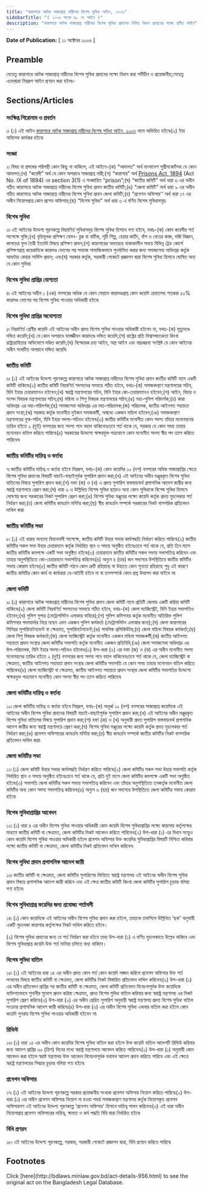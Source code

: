 ```yaml
---
title: "কারাগারে আটক সাজাপ্রাপ্ত নারীদের বিশেষ সুবিধা আইন, ২০০৬"
sidebarTitle: "( ২০০৬ সনের ৪৮ নং আইন )"
description: "কারাগারে আটক সাজাপ্রাপ্ত নারীদের বিশেষ সুবিধা প্রদানের নিমিত্ত বিধান প্রণয়নের লক্ষ্যে প্রণীত আইন"
---
```


**Date of Publication:** [ ১১ অক্টোবর ২০০৬ ]

## Preamble

যেহেতু কারাগারে আটক সাজাপ্রাপ্ত নারীদের বিশেষ সুবিধা প্রদানের লক্ষ্যে বিধান করা সমীচীন ও প্রয়োজনীয়;সেহেতু এতদ্‌দ্বারা নিম্নরূপ আইন প্রণয়ন করা হইলঃ-

## Sections/Articles

### সংক্ষিপ্ত শিরোনাম ও প্রবর্তন

১৷ (১) এই আইন [কারাগারে আটক সাজাপ্রাপ্ত নারীদের বিশেষ সুবিধা আইন, ২০০৬](/laws/act-956 "কারাগারে আটক সাজাপ্রাপ্ত নারীদের বিশেষ সুবিধা আইন, ২০০৬") নামে অভিহিত হইবে৷(২) ইহা অবিলেম্ব কার্যকর হইবে৷

### সংজ্ঞা

২৷ বিষয় বা প্রসঙ্গের পরিপন্থী কোন কিছু না থাকিলে, এই আইনে-(ক) “আদালত” অর্থ বাংলাদেশ সুপ্রীমকোর্টসহ যে কোন আদালত;(খ) “কয়েদী” অর্থ যে কোন অপরাধে সাজাপ্রাপ্ত নারী;(গ) “কারাগার” অর্থ [Prisons Act, 1894](/laws/act-69 "Prisons Act, 1894") (Act No. IX of 1894) এর section 3(1) এ সংজ্ঞায়িত “prison”;(ঘ) “জাতীয় কমিটি” অর্থ ধারা ৬ এর অধীন গঠিত কারাগারে আটক সাজাপ্রাপ্ত নারীদের বিশেষ সুবিধা প্রদান জাতীয় কমিটি;(ঙ) “জেলা কমিটি” অর্থ ধারা ৯ এর অধীন গঠিত কারাগারে আটক সাজাপ্রাপ্ত নারীদের বিশেষ সুবিধা প্রদান জেলা কমিটি;(চ) “প্রবেশন অফিসার'‘ অর্থ ধারা ১৭ এর অধীন নিয়োগপ্রাপ্ত কোন প্রশেন অফিসার;(ছ) “বিশেষ সুবিধা” অর্থ ধারা ৩ এ বর্ণিত বিশেষ সুবিধাসমূহ৷

### বিশেষ সুবিধা

৩৷ এই আইনের উদ্দেশ্য পূরণকল্পে নিম্নবণির্ত সুবিধাসমূহ বিশেষ সুবিধা হিসাবে গণ্য হইবে, যথাঃ-(ক) কোন কয়েদীর শর্ত সাপেক্ষে মুক্তি;(খ) বৃত্তিমূলক প্রশিক্ষণ যেমন- ব্লক বা বাটিক, সূচী শিল্প, হেয়ার কাটিং, বাঁশ ও বেতের কাজ, দর্জি বিজ্ঞান, কাপড়ের ফুল তৈরী ইত্যাদি বিষয়ে প্রশিক্ষণ প্রদান;(গ) কারাগারের অভ্যন্তরে থাকাকালীন সময়ে বিভিন্ন ট্রেড কোর্সে প্রশিক্ষণপ্রাপ্ত কয়েকদিকে কারাদণ্ড ভোগের পর সমাজে সামাজিকভাবে পুনর্বাসিত করার জন্য সমাজসেবা অধিদপ্তর কর্তৃক আফটার কেয়ার সার্ভিস প্রদান; এবং(ঘ) সরকার কর্তৃক, সরকারী গেজেটে প্রজ্ঞাপন দ্বারা বিশেষ সুবিধা হিসাবে ঘোষিত অন্য যে কোন সুবিধা৷

### বিশেষ সুবিধা প্রাপ্তির যোগ্যতা

৪৷ এই আইনের অধীন ১ (এক) বত্সরের অধিক যে কোন মেয়াদে কারাদণ্ডপ্রাপ্ত কোন কয়েদি রেয়াতসহ শতকরা ৫০% কারাদণ্ড ভোগের পর বিশেষ সুবিধা পাওয়ার অধিকারী হইবে৷

### বিশেষ সুবিধা প্রাপ্তির অযোগ্যতা

৫৷ নিম্নবণির্ত শ্রেণীর কয়েদি এই আইনের অধীন প্রদত্ত বিশেষ সুবিধা পাওয়ার অধিকারী হইবেন না, যথাঃ-(ক) মৃত্যুদণ্ডে দন্ডিত কয়েদি;(খ) যে কোন অপরাধে যাবজ্জীবন কারাদণ্ডে দন্ডিত কয়েদি;(গ) রাষ্ট্রের প্রতি বিশ্বাসঘাতকতা কিংবা রাষ্ট্রদ্রোহিতার অভিযোগে দণ্ডিত কয়েদি;(ঘ) বিস্ফোরক দ্রব্য আইন, অস্ত্র আইন এবং মাদ্রকদ্রব্য সংশ্লিষ্ট যে কোন আইনের অধীন সংঘটিত অপরাধে দন্ডিত কয়েদি৷

### জাতীয় কমিটি

৬৷ (১) এই আইনের উদ্দেশ্য পূরণকল্পে কারাগারে আটক সাজাপ্রাপ্ত নারীদের বিশেষ সুবিধা প্রদান জাতীয় কমিটি নামে একটি কমিটি থাকিবে৷(২) জাতীয় কমিটি নিম্নবণির্ত সদস্যদের সমন্বয়ে গঠিত হইবে, যথাঃ-(ক) সমাজকল্যাণ মন্ত্রণালয়ের সচিব, যিনি ইহার চেয়ারম্যানও হইবেন;(খ) স্বরাষ্ট্র মন্ত্রণালয়ের সচিব, যিনি ইহার কো-চেয়ারম্যানও হইবেন;(গ) আইন, বিচার ও সংসদ বিষয়ক মন্ত্রণালয়ের সচিব;(ঘ) মহিলা ও শিশু বিষয়ক মন্ত্রণালয়ের সচিব;(ঙ) মহা-পুলিশ পরিদর্শক;(চ) কারা অধিদপ্তর এর মহা-পরিদর্শক;(ছ) সমাজসেবা অধিদপ্তর এর মহা-পরিচালক;(জ) পরিচালক, জাতীয় আইনগত সহায়তা প্রদান সংস্থা;(ঝ) সরকার কর্তৃক মনোনীত দুইজন সমাজকর্মী, অন্মধ্যে একজন মহিলা হইবেন;(ঞ) সমাজকল্যাণ মন্ত্রণালয়ের যুগ্ম-সচিব, যিনি ইহার সদস্য-সচিবও হইবেন৷(৩) জাতীয় কমিটির মনোনীত কোন সদস্য তাঁহার মনোনয়নের তারিখ হইতে ২ (দুই) বত্সরের জন্য সদস্য পদে বহাল থাকিবেনঃতবে শর্ত থাকে যে, সরকার যে কোন সময় তাহার মনোনয়ন বাতিল করিতে পারিবে৷(৪) সরকারের উদ্দেশ্যে স্বাক্ষরযুক্ত পত্রযোগে কোন মনোনীত সদস্য স্বীয় পদ ত্যাগ করিতে পারিবেন৷

### জাতীয় কমিটির দায়িত্ব ও কর্তব্য

৭৷ জাতীয় কমিটির দায়িত্ব ও কর্তব্য হইবে নিম্নরূপ, যথাঃ-(ক) কোন কয়েদির ১০ (দশ) বত্সরের অধিক সাজাপ্রাপ্তির ক্ষেত্রে বিশেষ সুবিধা প্রদানের বিষয়টি যাচাই-বাছাইপূর্বক সুপারিশ প্রদান করা;(খ) এই আইনের অধীন মঞ্জুরকৃত বিশেষ সুবিধা বাতিলের বিষয়ে সুপারিশ প্রদান করা;(গ) দফা (ক) ও (খ) এ প্রদত্ত সুপারিশ বাস্তবায়নার্থ প্রশাসনিক আদেশ জারীর জন্য স্বরাষ্ট্র মন্ত্রণালয়ে প্রেরণ করা;(ঘ) ধারা ৩ এ উল্লিখিত বিশেষ সুবিধা ছাড়াও অন্য কোন সুবিধাকে বিশেষ সুবিধা হিসাবে ঘোষণার জন্য সরকারের নিকট সুপারিশ প্রেরণ করা;(ঙ) বিশেষ সুবিধা মঞ্জুরের লক্ষ্যে কয়েদি কর্তৃক প্রদত্ত মুচলেকার শর্ত নির্ধারণ করা;(চ) জেলা কমিটির কাযর্ক্রম মনিটর করা;(ছ) স্বীয় কাযর্ক্রম সম্পর্কে সরকারের নিকট বাত্সরিক প্রতিবেদন দাখিল করা৷

### জাতীয় কমিটির সভা

৮৷ (১) এই ধারার অন্যান্য বিধানাবলী সাপেক্ষে, জাতীয় কমিটি উহার সভার কার্যপদ্ধতি নির্ধারণ করিতে পারিবে৷(২) জাতীয় কমিটির সকল সভা উহার চেয়ারম্যান কর্তৃক নির্ধারিত স্থান ও সময়ে অনুষ্ঠিত হইবেঃতবে শর্ত থাকে যে, প্রতি তিন মাসে জাতীয় কমিটির কমপক্ষে একটি সভা অনুষ্ঠিত হইবে৷(৩) চেয়ারম্যান জাতীয় কমিটির সকল সভায় সভাপতিত্ব করিবেন এবং তাহার অনুপস্থিতিতে কো-চেয়ারম্যান সভাপতিত্ব করিবেন৷(৪) অন্যুন ৪ (চার) জন সদস্যের উপস্থিতিতে জাতীয় কমিটির সভায় কোরাম হইবে৷(৫) জাতীয় কমিটি গঠনে কোন ত্রুটি রহিয়াছে বা উহাতে কোন শূন্যতা রহিয়াছে শুধু এই কারণে জাতীয় কমিটির কোন কার্য বা কার্যধারা বে-আইনী হইবে না বা তত্সম্পর্কে কোন প্রশ্ন উত্থাপন করা যাইবে না৷

### জেলা কমিটি

৯৷ (১) কারাগারে আটক সাজাপ্রাপ্ত নারীদের বিশেষ সুবিধা প্রদান জেলা কমিটি নামে প্রতিটি জেলায় একটি করিয়া কমিটি থাকিবে৷(২) জেলা কমিটি নিম্নবণির্ত সদস্যদের সমন্বয়ে গঠিত হইবে, যথাঃ-(ক) জেলা ম্যাজিস্ট্রেট, যিনি ইহার সভাপতিও হইবেন;(খ) পুলিশ সুপার (মেট্রোপলিটন এলাকার বাহিরে);(গ) পুলিশ কমিশনার কর্তৃক মনোনীত অতিরিক্ত পুলিশ কমিশনার পদমযার্দার নিম্নে নহেন এমন একজন পুলিশ কর্মকর্তা (মেট্রোপলিটন এলাকার জন্য);(ঘ) জেলা কারাগারের সিনিয়র সুপারিনটেনডেন্ট বা ক্ষেত্রমত, সুপারিনটেনডেন্ট;(ঙ) পাবলিক প্রসিকিউটর;(চ) জেলা মহিলা বিষয়ক কর্মকর্তা;(ছ) জেলা শিশু বিষয়ক কর্মকর্তা;(জ) জেলা ম্যাজিস্ট্রেট কর্তৃক মনোনীত একজন মহিলা সমাজকর্মী;(ঝ) জাতীয় আইনগত সহায়তা প্রদান সংস্থার জেলা কমিটির সভাপতি কর্তৃক মনোনীত একজন প্রতিনিধি;(ঞ) জেলা সমাজসেবা অধিদপ্তর এর উপ-পরিচালক, যিনি ইহার সদস্য-সচিবও হইবেন৷(৩) উপ-ধারা (২) এর দফা (জ) ও (ঝ) এর অধীন মনোনীত সদস্য মনোনয়নের তারিখ হইতে ২ (দুই) বত্সরের জন্য সদস্য পদে বহাল থাকিবেনঃতবে শর্ত থাকে যে, জেলা ম্যাজিস্ট্রেট বা ক্ষেত্রমত, জাতীয় আইনগত সহায়তা প্রদান সংস্থার জেলা কমিটির সভাপতি যে কোন সময় তাহার মনোনয়ন বাতিল করিতে পারিবেন৷(৪) জেলা ম্যাজিস্ট্রেট বা ক্ষেত্রমত, জাতীয় আইনগত সহায়তা প্রদান সংস্থার জেলা কমিটির সভাপতির উদ্দেশ্যে স্বাক্ষরযুক্ত পত্রযোগে মনোনীত কোন সদস্য স্বীয় পদ ত্যাগ করিতে পারিবেন৷

### জেলা কমিটির দায়িত্ব ও কর্তব্য

১০৷ জেলা কমিটির দায়িত্ব ও কর্তব্য হইবে নিম্নরূপ, যথাঃ-(ক) অনূর্ধ্ব ১০ (দশ) বত্সরের সাজাপ্রাপ্ত কয়েদিকে এই আইনের অধীন বিশেষ সুবিধা প্রদানের বিষয়টি যাচাই-বাছাইপূর্বক সুপারিশ প্রদান করা;(খ) এই আইনের অধীন মঞ্জুরকৃত বিশেষ সুবিধা বাতিলের বিষয়ে সুপারিশ প্রদান করা;(গ) দফা (ক) ও (খ) অনুযায়ী প্রদত্ত সুপারিশ বাস্তবায়নার্থ প্রশাসনিক আদেশ জারীর জন্য স্বরাষ্ট্র মন্ত্রণালয়ে প্রেরণ করা;(ঘ) বিশেষ সুবিধা মঞ্জুরের লক্ষ্যে কয়েদি কর্তৃক প্রদত্ত মুচলেকার শর্ত নির্ধারণ করা;(ঙ) প্রবেশন অফিসারের কাযর্ক্রম মনিটর করা;(চ) স্বীয় কাযর্ক্রম সম্পর্কে জাতীয় কমিটির নিকট বাত্সরিক প্রতিবেদন দাখিল করা৷

### জেলা কমিটির সভা

১১৷ (১) জেলা কমিটি উহার সভার কার্যপদ্ধতি নির্ধারণ করিতে পারিবে৷(২) জেলা কমিটির সকল সভা উহার সভাপতি কর্তৃক নির্ধারিত স্থান ও সময়ে অনুষ্ঠিত হইবেঃতবে শর্ত থাকে যে, প্রতি দুই মাসে জেলা কমিটির কমপক্ষে একটি সভা অনুষ্ঠিত হইবে৷(৩) সভাপতি জেলা কমিটির সকল সভায় সভাপতিত্ব করিবেন এবং তাঁহার অনুপস্থিতিতে তত্কর্তৃক মনোনীত জেলা কমিটির অন্য কোন সদস্য সভাপতিত্ব করিবেন৷(৪) অন্যুন ৬ (ছয়) জন সদস্যের উপস্থিতিতে জেলা কমিটির সভায় কোরাম হইবে৷

### বিশেষ সুবিধাপ্রাপ্তির আবেদন

১২৷ (১) ধারা ৪ এর অধীন বিশেষ সুবিধা পাওয়ার অধিকারী কোন কয়েদি বিশেষ সুবিধাপ্রাপ্তির লক্ষ্যে কারাগার কর্তৃপক্ষের মাধ্যমে জাতীয় কমিটি বা ক্ষেত্রমত, জেলা কমিটির নিকট আবেদন করিতে পারিবেন৷(২) উপ-ধারা (১) এর বিধান সত্ত্বেও কোন কয়েদি বিশেষ সুবিধা পাওয়ার অধিকারী হইলে প্রবেশন অফিসার উক্ত কয়েদির সুবিধাপ্রাপ্তির বিষয়টি নিশ্চিত করিবার লক্ষ্যে জাতীয় কমিটি বা ক্ষেত্রমত, জেলা কমিটির নিকট প্রতিবেদন দাখিল করিবেন৷

### বিশেষ সুবিধা প্রদান প্রশাসনিক আদেশ জারী

১৩৷ জাতীয় কমিটি বা ক্ষেত্রমত, জেলা কমিটির সুপারিশের ভিত্তিতে স্বরাষ্ট্র মন্ত্রণালয় এই আইনের অধীন বিশেষ সুবিধা প্রদান বিষয়ে প্রশাসনিক আদেশ জারী করিবে এবং এই ক্ষেত্র জাতীয় কমিটি কিংবা জেলা কমিটির সুপারিশ চূড়ান্ত বলিয়া গণ্য হইবে৷

### বিশেষ সুবিধাপ্রাপ্ত কয়েদির জন্য প্রযোজ্য শর্তাবলী

১৪৷ (১) কোন কয়েদিকে এই আইনের অধীন বিশেষ সুবিধা প্রদান করা হইলে, তাহাকে তফসিলে উল্লিখিত ‘ছক' অনুযায়ী একটি মুচলেকা কারাগার কর্তৃপক্ষের নিকট দাখিল করিতে হইবে।

(২) বিশেষ সুবিধা প্রদানের জন্য যে শর্ত নির্ধারণ করা হইবে তাহা উপ-ধারা (১) এ বর্ণিত মুচলেকাতে উল্লেখ থাকিবে এবং বিশেষ সুবিধাপ্রাপ্ত কয়েদি উক্ত শর্ত মানিয়া চলিতে বাধ্য থাকিবে।

### বিশেষ সুবিধা বাতিল

১৫৷ (১) এই আইনের ধারা ১৪ এর অধীন প্রদত্ত কোন শর্ত কোন কয়েদি লঙ্ঘন করিলে প্রবেশন অফিসার উক্ত শর্ত লংঘনের বিষয়ে জাতীয় কমিটি বা ক্ষেত্রমত, জেলা কমিটির নিকট বিস্তারিত প্রতিবেদন দাখিল করিবেন৷(২) উপ-ধারা (১) এর অধীন প্রতিবেদন প্রাপ্তির পর জাতীয় কমিটি বা ক্ষেত্রমত, জেলা কমিটি প্রতিবেদন বিবেচনাপূর্বক উক্ত কয়েদিকে ব্যক্তিগতভাবে শুনানীর সুযোগ প্রদান করিয়া ক্ষেত্রমত, প্রদত্ত বিশেষ সুবিধা বাতিল করিবার জন্য স্বরাষ্ট্র মন্ত্রণালয় এর নিকট সুপারিশ প্রেরণ করিবে৷(৩) উপ-ধারা (২) এর অধীন প্রেরিত সুপারিশ অনুযায়ী স্বরাষ্ট্র মন্ত্রণালয় প্রদত্ত বিশেষ সুবিধা বাতিল সংক্রান্ত প্রশাসনিক আদেশ জারী করিবে৷(৪) উপ-ধারা (৩) এর অধীন বিশেষ সুবিধা একবার বাতিল করা হইলে কোন কয়েদি পুনরায় বিশেষ সুবিধা পাওয়ার অধিকারী হইবেন না৷

### রিভিউ

১৬৷ (১) ধারা ১৫ এর অধীন কোন কয়েদির বিশেষ সুবিধা বাতিল করা হইলে উক্ত কয়েদি বাতিল আদেশটি রিভিউ করিবার জন্য আদেশ প্রাপ্তির ৩০ (ত্রিশ) দিনের মধ্যে স্বরাষ্ট্র মন্ত্রণালয়ে আবেদন করিতে পারিবেন৷(২) উপ-ধারা (১) অনুযায়ী কোন আবেদন করা হইলে স্বরাষ্ট মন্ত্রণালয় উক্ত আবেদন বিবেচনাপূর্বক যথাযথ আদেশ প্রদান করিতে পারিবে এবং এই ক্ষেত্রে স্বরাষ্ট্র মন্ত্রণালয়ের সিদ্ধান্ত চূড়ান্ত বলিয়া গণ্য হইবে৷

### প্রবেশন অফিসার

১৭৷ (১) এই আইনের উদ্দেশ্য পূরণকল্পে সরকার প্রয়োজনীয় সংখ্যক প্রবেশন অফিসার নিয়োগ করিতে পারিবে৷(২) উপ-ধারা (১) এর অধীন প্রবেশন অফিসার নিয়োগ না হওয়া পযর্ন্ত সমাজকল্যাণ মন্ত্রণালয় কর্তৃক নিয়োগকৃত প্রবেশন অফিসারগণ এই আইনের উদ্দেশ্য পূরণকল্পে ‘প্রবেশন অফিসার' হিসাবে দায়িত্ব্‌ পালন করিবেন৷(৩) এই ধারা অধীন নিয়োগপ্রাপ্ত প্রবেশন অফিসারের দায়িত্ব, ক্ষমতা ও কর্ম পদ্ধতি বিধি দ্বারা নির্ধারিত হইবে৷

### বিধি প্রণয়ন

১৮৷ এই আইনের উদ্দেশ্য পূরণকল্পে, সরকার, সরকারী গেজেটে প্রজ্ঞাপন দ্বারা, বিধি প্রণয়ন করিতে পারিবে৷

## Footnotes

<Note>
  Click [here](http://bdlaws.minlaw.gov.bd/act-details-956.html) to see the original act on the Bangladesh Legal Database.
</Note>
